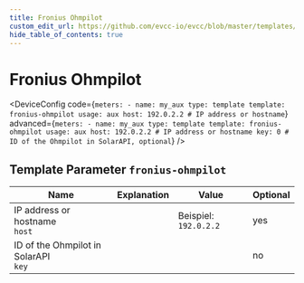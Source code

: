 ```yaml
---
title: Fronius Ohmpilot
custom_edit_url: https://github.com/evcc-io/evcc/blob/master/templates/definition/meter/fronius-ohmpilot.yaml
hide_table_of_contents: true
---
```



# Fronius Ohmpilot

<div className="device-detail-container">
  <div className="device-detail-content">
    <DeviceFeatures features="" />

<DeviceConfig code={`meters:
    - name: my_aux
      type: template
      template: fronius-ohmpilot
      usage: aux
      host: 192.0.2.2 # IP address or hostname`} advanced={`meters:
    - name: my_aux
      type: template
      template: fronius-ohmpilot
      usage: aux
      host: 192.0.2.2 # IP address or hostname
      key: 0 # ID of the Ohmpilot in SolarAPI, optional`} />
  </div>
  <div className="device-detail-icon">
    <evcc-icon
      type="meter"
      name="fronius-ohmpilot"
      size="400px"
      alt="Fronius Ohmpilot"
      className="device-detail-icon-img"
    ></evcc-icon>
  </div>
</div>

## Template Parameter `fronius-ohmpilot`

| Name | Explanation | Value | Optional |
|-----------|-------------|-------|----------|
| IP address or hostname<br/>`host` |  | Beispiel: `192.0.2.2` | yes |
| ID of the Ohmpilot in SolarAPI<br/>`key` |  |  | no |

